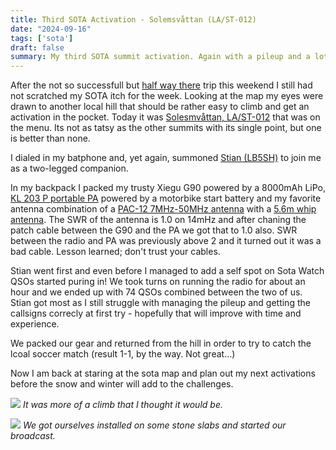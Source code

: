 ```yaml
---
title: Third SOTA Activation - Solemsvåttan (LA/ST-012)
date: "2024-09-16"
tags: ['sota']
draft: false
summary: My third SOTA summit activation. Again with a pileup and a lot of fun!
---
```


After the not so successfull but [half way there](../half-way-there/) trip this weekend I still  had not scratched my SOTA itch for the week. Looking at the map my eyes were drawn to another local hill that should be rather easy to climb and get an activation in the pocket. Today it was [Solesmvåttan, LA/ST-012](https://sotl.as/summits/LA/ST-012) that was on the menu. Its not as tatsy as the other summits with its single point, but one is better than none.

I dialed in my batphone and, yet again, summoned [Stian (LB5SH)](https://lb5sh.no/) to join me as a two-legged companion. 

In my backpack I packed my trusty Xiegu G90 powered by a 8000mAh LiPo, [KL 203 P portable PA](https://www.rmitaly.com/en/product/kl-203-p/) powered by a motorbike start battery and my favorite antenna combination of a [PAC-12 7MHz-50MHz antenna](https://s.click.aliexpress.com/e/_DBHrEoj) with a [5.6m whip antenna](https://s.click.aliexpress.com/e/_DdsW1SF). The SWR of the antenna is 1.0 on 14mHz and after chaning the patch cable between the G90 and the PA we got that to 1.0 also. SWR between the radio and PA was previously above 2 and it turned out it was a bad cable. Lesson learned; don't trust your cables.

Stian went first and even before I managed to add a self spot on Sota Watch QSOs started puring in! We took turns on running the radio for about an hour and we ended up with 74 QSOs combined between the two of us. Stian got most as I still struggle with managing the pileup and getting the callsigns correcly at first try - hopefully that will improve with time and experience.

We packed our gear and returned from the hill in order to try to catch the lcoal soccer match (result 1-1, by the way. Not great...)

Now I am back at staring at the sota map and plan out my next activations before the snow and winter will add to the challenges.

![](/static/images/IMG20240915180313.jpg)
_It was more of a climb that I thought it would be._

![](/static/images/IMG20240915185714.jpg)
_We got ourselves installed on some stone slabs and started our broadcast._